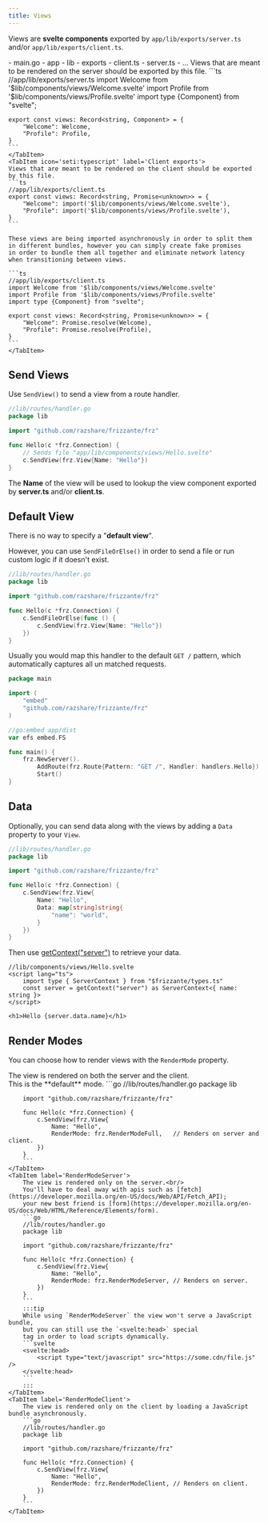 ```yaml
---
title: Views
---
```



Views are **svelte components** exported by 
`app/lib/exports/server.ts` and/or `app/lib/exports/client.ts`.

<FileTree>
    - main.go
    - app
        - lib
            - exports
                - client.ts
                - server.ts
                - ...
</FileTree>

<Tabs>
    <TabItem icon='seti:typescript' label='Server exports'>
    Views that are meant to be rendered on the server should be exported by this file.
    ```ts
    //app/lib/exports/server.ts
    import Welcome from '$lib/components/views/Welcome.svelte'
    import Profile from '$lib/components/views/Profile.svelte'
    import type {Component} from "svelte";

    export const views: Record<string, Component> = {
        "Welcome": Welcome,
        "Profile": Profile,
    }
    ```
    </TabItem>
    <TabItem icon='seti:typescript' label='Client exports'>
    Views that are meant to be rendered on the client should be exported by this file.
    ```ts
    //app/lib/exports/client.ts
    export const views: Record<string, Promise<unknown>> = {
        "Welcome": import('$lib/components/views/Welcome.svelte'),
        "Profile": import('$lib/components/views/Profile.svelte'),
    }
    ```
    
    These views are being imported asynchronously in order to split them 
    in different bundles, however you can simply create fake promises
    in order to bundle them all together and eliminate network latency
    when transitioning between views.
    
    ```ts
    //app/lib/exports/client.ts
    import Welcome from '$lib/components/views/Welcome.svelte'
    import Profile from '$lib/components/views/Profile.svelte'
    import type {Component} from "svelte";

    export const views: Record<string, Promise<unknown>> = {
        "Welcome": Promise.resolve(Welcome),
        "Profile": Promise.resolve(Profile),
    }
    ```
    </TabItem>
</Tabs>

## Send Views

Use `SendView()` to send a view from a route handler.

```go
//lib/routes/handler.go
package lib

import "github.com/razshare/frizzante/frz"

func Hello(c *frz.Connection) {
    // Sends file "app/lib/components/views/Hello.svelte"
    c.SendView(frz.View{Name: "Hello"}) 
}
```

The **Name** of the view will be used to lookup the view component exported by **server.ts** and/or **client.ts**.

## Default View

There is no way to specify a "**default view**".

However, you can use `SendFileOrElse()` in order to send a file or run custom logic if it doesn't exist.

```go
//lib/routes/handler.go
package lib

import "github.com/razshare/frizzante/frz"

func Hello(c *frz.Connection) {
    c.SendFileOrElse(func () {
        c.SendView(frz.View{Name: "Hello"})
    })
}
```

Usually you would map this handler to the default `GET /` pattern, which automatically captures
all un matched requests.

```go
package main

import (
    "embed"
    "github.com/razshare/frizzante/frz"
)

//go:embed app/dist
var efs embed.FS

func main() {
    frz.NewServer().
        AddRoute(frz.Route{Pattern: "GET /", Handler: handlers.Hello}).
        Start()
}
```

## Data

Optionally, you can send data along with the views by adding a `Data` property to your `View`.

```go
//lib/routes/handler.go
package lib

import "github.com/razshare/frizzante/frz"

func Hello(c *frz.Connection) {
    c.SendView(frz.View{ 
        Name: "Hello",
        Data: map[string]string{
            "name": "world",
        }
    }) 
}
```

Then use [getContext("server")](https://svelte.dev/docs/svelte/context) to retrieve your data.

```svelte
//lib/components/views/Hello.svelte
<script lang="ts">
    import type { ServerContext } from "$frizzante/types.ts"
    const server = getContext("server") as ServerContext<{ name: string }>
</script>

<h1>Hello {server.data.name}</h1>
```

## Render Modes

You can choose how to render views with the `RenderMode` property.

<Tabs>
    <TabItem label='RenderModeFull'>
        The view is rendered on both the server and the client.<br/>
        This is the **default** mode.
        ```go
        //lib/routes/handler.go
        package lib

        import "github.com/razshare/frizzante/frz"

        func Hello(c *frz.Connection) {
            c.SendView(frz.View{
                Name: "Hello",
                RenderMode: frz.RenderModeFull,   // Renders on server and client.
            })
        }
        ```
    </TabItem>
    <TabItem label='RenderModeServer'>
        The view is rendered only on the server.<br/>
        You'll have to deal away with apis such as [fetch](https://developer.mozilla.org/en-US/docs/Web/API/Fetch_API); 
        your new best friend is [form](https://developer.mozilla.org/en-US/docs/Web/HTML/Reference/Elements/form).
        ```go
        //lib/routes/handler.go
        package lib

        import "github.com/razshare/frizzante/frz"

        func Hello(c *frz.Connection) {
            c.SendView(frz.View{
                Name: "Hello",
                RenderMode: frz.RenderModeServer, // Renders on server.
            })
        }
        ```
        :::tip
        While using `RenderModeServer` the view won't serve a JavaScript bundle,
        but you can still use the `<svelte:head>` special
        tag in order to load scripts dynamically.
        ```svelte
        <svelte:head>
            <script type="text/javascript" src="https://some.cdn/file.js" />
        </svelte:head>
        ```
        :::
    </TabItem>
    <TabItem label='RenderModeClient'>
        The view is rendered only on the client by loading a JavaScript bundle asynchronously.
        ```go
        //lib/routes/handler.go
        package lib

        import "github.com/razshare/frizzante/frz"

        func Hello(c *frz.Connection) {
            c.SendView(frz.View{
                Name: "Hello",
                RenderMode: frz.RenderModeClient, // Renders on client.
            })
        }
        ```
    </TabItem>
</Tabs>
